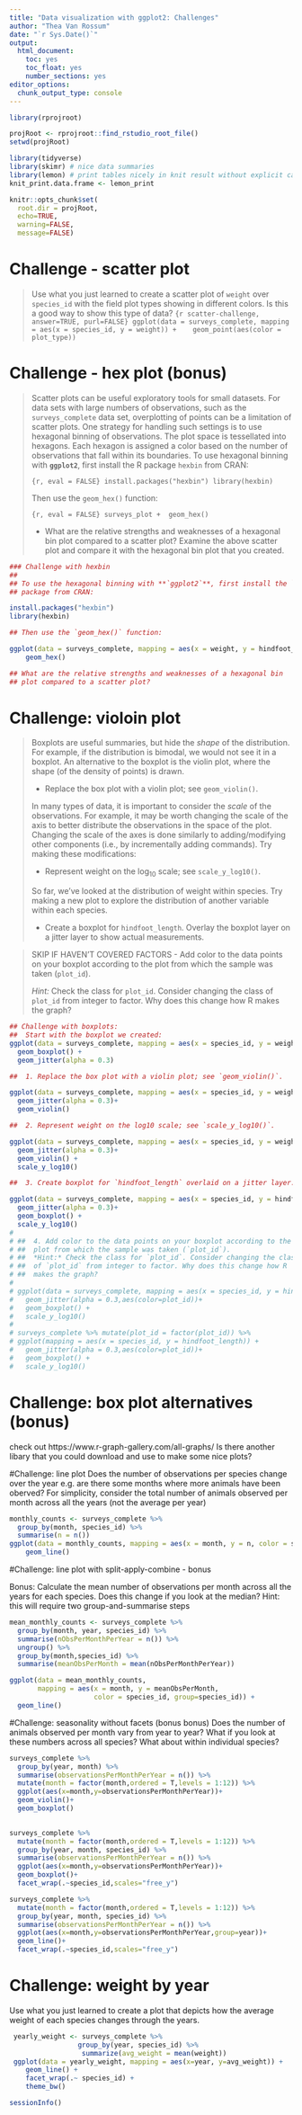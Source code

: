 ```yaml
---
title: "Data visualization with ggplot2: Challenges"
author: "Thea Van Rossum"
date: "`r Sys.Date()`"
output:
  html_document:
    toc: yes
    toc_float: yes
    number_sections: yes
editor_options: 
  chunk_output_type: console
---
```


```r
library(rprojroot)

projRoot <- rprojroot::find_rstudio_root_file()
setwd(projRoot)

library(tidyverse)
library(skimr) # nice data summaries
library(lemon) # print tables nicely in knit result without explicit call to kable()
knit_print.data.frame <- lemon_print

knitr::opts_chunk$set(
  root.dir = projRoot,
  echo=TRUE,
  warning=FALSE,
  message=FALSE)

```


# Challenge - scatter plot
>
> Use what you just learned to create a scatter plot of `weight` over
> `species_id` with the field plot types showing in different colors. Is this a good
> way to show this type of data?
> ```{r scatter-challenge, answer=TRUE, purl=FALSE}
> ggplot(data = surveys_complete, mapping = aes(x = species_id, y = weight)) +
>    geom_point(aes(color = plot_type))
> ```

# Challenge - hex plot (bonus)

>
> Scatter plots can be useful exploratory tools for small datasets. For data
> sets with large numbers of observations, such as the `surveys_complete` data
> set, overplotting of points can be a limitation of scatter plots. One strategy
> for handling such settings is to use hexagonal binning of observations. The
> plot space is tessellated into hexagons. Each hexagon is assigned a color
> based on the number of observations that fall within its boundaries.  To use
> hexagonal binning with **`ggplot2`**, first install the R package `hexbin`
> from CRAN:
>
>
> ```{r, eval = FALSE}
> install.packages("hexbin")
> library(hexbin)
> ```
>
> Then use the `geom_hex()` function:
>
> ```{r, eval = FALSE}
> surveys_plot +
>  geom_hex()
> ```
>
> - What are the relative strengths and weaknesses of a hexagonal bin plot
>   compared to a scatter plot? Examine the above scatter plot and compare it
>   with the hexagonal bin plot that you created.

```r
### Challenge with hexbin
##
## To use the hexagonal binning with **`ggplot2`**, first install the `hexbin`
## package from CRAN:

install.packages("hexbin")
library(hexbin)

## Then use the `geom_hex()` function:

ggplot(data = surveys_complete, mapping = aes(x = weight, y = hindfoot_length)) +
    geom_hex()

## What are the relative strengths and weaknesses of a hexagonal bin
## plot compared to a scatter plot?
```

# Challenge: violoin plot
>
> Boxplots are useful summaries, but hide the *shape* of the distribution. For
> example, if the distribution is bimodal, we would not see it in a
> boxplot. An alternative to the boxplot is the violin plot, where the shape 
(of the density of points) is drawn.
>
> - Replace the box plot with a violin plot; see `geom_violin()`.
>
> In many types of data, it is important to consider the *scale* of the
> observations.  For example, it may be worth changing the scale of the axis to
> better distribute the observations in the space of the plot.  Changing the scale
> of the axes is done similarly to adding/modifying other components (i.e., by
> incrementally adding commands). Try making these modifications:
>
> - Represent weight on the log~10~ scale; see `scale_y_log10()`.
>
> So far, we've looked at the distribution of weight within species. Try making a
> new plot to explore the distribution of another variable within each species.
>
> - Create a boxplot for `hindfoot_length`. Overlay the boxplot layer on a jitter
>   layer to show actual measurements.
>

> SKIP IF HAVEN'T COVERED FACTORS
> - Add color to the data points on your boxplot according to the plot from which
>   the sample was taken (`plot_id`).
>
> *Hint:* Check the class for `plot_id`. Consider changing the class of `plot_id` from integer to factor. Why does this change how R makes the graph?

```r
## Challenge with boxplots:
##  Start with the boxplot we created:
ggplot(data = surveys_complete, mapping = aes(x = species_id, y = weight)) +
  geom_boxplot() +
  geom_jitter(alpha = 0.3)

##  1. Replace the box plot with a violin plot; see `geom_violin()`.

ggplot(data = surveys_complete, mapping = aes(x = species_id, y = weight)) +
  geom_jitter(alpha = 0.3)+
  geom_violin()

##  2. Represent weight on the log10 scale; see `scale_y_log10()`.

ggplot(data = surveys_complete, mapping = aes(x = species_id, y = weight)) +
  geom_jitter(alpha = 0.3)+
  geom_violin() + 
  scale_y_log10()

##  3. Create boxplot for `hindfoot_length` overlaid on a jitter layer.

ggplot(data = surveys_complete, mapping = aes(x = species_id, y = hindfoot_length)) +
  geom_jitter(alpha = 0.3)+
  geom_boxplot() + 
  scale_y_log10()
# 
# ##  4. Add color to the data points on your boxplot according to the
# ##  plot from which the sample was taken (`plot_id`).
# ##  *Hint:* Check the class for `plot_id`. Consider changing the class
# ##  of `plot_id` from integer to factor. Why does this change how R
# ##  makes the graph?
# 
# ggplot(data = surveys_complete, mapping = aes(x = species_id, y = hindfoot_length)) +
#   geom_jitter(alpha = 0.3,aes(color=plot_id))+
#   geom_boxplot() + 
#   scale_y_log10()
# 
# surveys_complete %>% mutate(plot_id = factor(plot_id)) %>% 
# ggplot(mapping = aes(x = species_id, y = hindfoot_length)) +
#   geom_jitter(alpha = 0.3,aes(color=plot_id))+
#   geom_boxplot() + 
#   scale_y_log10()

```


# Challenge: box plot alternatives (bonus)

check out https://www.r-graph-gallery.com/all-graphs/
Is there another libary that you could download and use to make some nice plots?


#Challenge: line plot
Does the number of observations per species change over the year e.g. are there some months where more animals have been oberved? For simplicity, consider the total number of animals observed per month across all the years (not the average per year)

```r
monthly_counts <- surveys_complete %>%
  group_by(month, species_id) %>% 
  summarise(n = n())
ggplot(data = monthly_counts, mapping = aes(x = month, y = n, color = species_id)) +
    geom_line()
```

#Challenge: line plot with split-apply-combine - bonus

Bonus: Calculate the mean number of observations per month across all the years for each species. Does this change if you look at the median? Hint: this will require two group-and-summarise steps

```r

mean_monthly_counts <- surveys_complete %>%
  group_by(month, year, species_id) %>% 
  summarise(nObsPerMonthPerYear = n()) %>% 
  ungroup() %>% 
  group_by(month,species_id) %>% 
  summarise(meanObsPerMonth = mean(nObsPerMonthPerYear)) 

ggplot(data = mean_monthly_counts, 
       mapping = aes(x = month, y = meanObsPerMonth, 
                     color = species_id, group=species_id)) +
  geom_line()
```

#Challenge: seasonality without facets (bonus bonus)
Does the number of animals observed per month vary from year to year? What if you look at these numbers across all species? What about within individual species?

```r

surveys_complete %>%
  group_by(year, month) %>% 
  summarise(observationsPerMonthPerYear = n()) %>% 
  mutate(month = factor(month,ordered = T,levels = 1:12)) %>% 
  ggplot(aes(x=month,y=observationsPerMonthPerYear))+
  geom_violin()+
  geom_boxplot()
  

surveys_complete %>%
  mutate(month = factor(month,ordered = T,levels = 1:12)) %>% 
  group_by(year, month, species_id) %>% 
  summarise(observationsPerMonthPerYear = n()) %>% 
  ggplot(aes(x=month,y=observationsPerMonthPerYear))+
  geom_boxplot()+
  facet_wrap(.~species_id,scales="free_y")

surveys_complete %>%
  mutate(month = factor(month,ordered = T,levels = 1:12)) %>% 
  group_by(year, month, species_id) %>% 
  summarise(observationsPerMonthPerYear = n()) %>% 
  ggplot(aes(x=month,y=observationsPerMonthPerYear,group=year))+
  geom_line()+
  facet_wrap(.~species_id,scales="free_y")

```

# Challenge: weight by year 

Use what you just learned to create a plot that depicts how the average weight
of each species changes through the years.

```r
 yearly_weight <- surveys_complete %>%
                 group_by(year, species_id) %>%
                  summarize(avg_weight = mean(weight))
 ggplot(data = yearly_weight, mapping = aes(x=year, y=avg_weight)) +
    geom_line() +
    facet_wrap(.~ species_id) +
    theme_bw()
```

```r
sessionInfo()
```